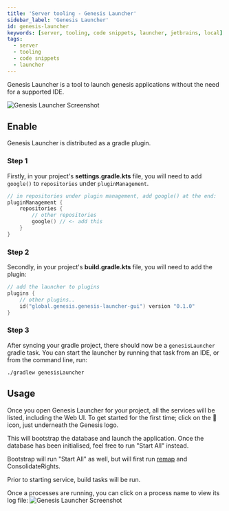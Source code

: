 ```yaml
---
title: 'Server tooling - Genesis Launcher'
sidebar_label: 'Genesis Launcher'
id: genesis-launcher
keywords: [server, tooling, code snippets, launcher, jetbrains, local]
tags:
  - server
  - tooling
  - code snippets
  - launcher
---
```


Genesis Launcher is a tool to launch genesis applications without the need for a supported IDE.

![Genesis Launcher Screenshot](/img/genesis-launcher/genesis-launcher-empty.png)

## Enable

Genesis Launcher is distributed as a gradle plugin.

### Step 1

Firstly, in your project's **settings.gradle.kts** file, you will need to add `google()` to `repositories` under `pluginManagement`.

```kotlin
// in repositories under plugin management, add google() at the end:
pluginManagement {
    repositories {
        // other repositories
        google() // <- add this
    }
}
```

### Step 2

Secondly, in your project's **build.gradle.kts** file, you will need to add the plugin:

```kotlin
// add the launcher to plugins
plugins {
    // other plugins..
    id("global.genesis.genesis-launcher-gui") version "0.1.0"
}
```

### Step 3

After syncing your gradle project, there should now be a `genesisLauncher` gradle task.
You can start the launcher by running that task from an IDE, or from the command line, run:

```shell
./gradlew genesisLauncher
```

## Usage

Once you open Genesis Launcher for your project, all the services will be listed, including the Web UI.
To get started for the first time; click on the 🚀icon, just underneath the Genesis logo.

This will bootstrap the database and launch the application.
Once the database has been initialised, feel free to run "Start All" instead.

Bootstrap will run "Start All" as well, but will first run [remap](/operations/commands/remap/) and ConsolidateRights.

Prior to starting service, build tasks will be run.

Once a processes are running, you can click on a process name to view its log file:
![Genesis Launcher Screenshot](/img/genesis-launcher/genesis-launcher-running.png)